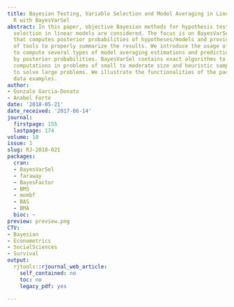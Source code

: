```yaml
---
title: Bayesian Testing, Variable Selection and Model Averaging in Linear Models using
  R with BayesVarSel
abstract: In this paper, objective Bayesian methods for hypothesis testing and variable
  selection in linear models are considered. The focus is on BayesVarSel, an R package
  that computes posterior probabilities of hypotheses/models and provides a suite
  of tools to properly summarize the results. We introduce the usage of specific functions
  to compute several types of model averaging estimations and predictions weighted
  by posterior probabilities. BayesVarSel contains exact algorithms to perform fast
  computations in problems of small to moderate size and heuristic sampling methods
  to solve large problems. We illustrate the functionalities of the package with several
  data examples.
author:
- Gonzalo Garcia-Donato
- Anabel Forte
date: '2018-05-21'
date_received: '2017-06-14'
journal:
  firstpage: 155
  lastpage: 174
volume: 10
issue: 1
slug: RJ-2018-021
packages:
  cran:
  - BayesVarSel
  - faraway
  - BayesFactor
  - BMS
  - mombf
  - BAS
  - BMA
  bioc: ~
preview: preview.png
CTV:
- Bayesian
- Econometrics
- SocialSciences
- Survival
output:
  rjtools::rjournal_web_article:
    self_contained: no
    toc: no
    legacy_pdf: yes

---
```

